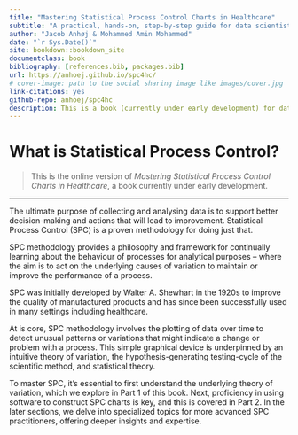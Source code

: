 ```yaml
--- 
title: "Mastering Statistical Process Control Charts in Healthcare"
subtitle: "A practical, hands-on, step-by-step guide for data scientists using R"
author: "Jacob Anhøj & Mohammed Amin Mohammed"
date: "`r Sys.Date()`"
site: bookdown::bookdown_site
documentclass: book
bibliography: [references.bib, packages.bib]
url: https://anhoej.github.io/spc4hc/
# cover-image: path to the social sharing image like images/cover.jpg
link-citations: yes
github-repo: anhoej/spc4hc
description: This is a book (currently under early development) for data scientists about the practical application of statistical process control methodology in healthcare.
---
```


# What is Statistical Process Control? {-#what}

>This is the online version of *Mastering Statistical Process Control Charts in Healthcare*, a book currently under early development.

---

The ultimate purpose of collecting and analysing data is to support better decision-making and actions that will lead to improvement. Statistical Process Control (SPC) is a proven methodology for doing just that. 

SPC methodology provides a philosophy and framework for continually learning about the behaviour of processes for analytical purposes -- where the aim is to act on the underlying causes of variation to maintain or improve the performance of a process.  

SPC was initially developed by Walter A. Shewhart in the 1920s to improve the quality of manufactured products and has since been successfully used in many settings including healthcare.

At is core, SPC methodology involves the plotting of data over time to detect unusual patterns or variations that might indicate a change or problem with a process. This simple graphical device is underpinned by an intuitive theory of variation, the hypothesis-generating testing-cycle of the scientific method, and statistical theory. 

To master SPC, it's essential to first understand the underlying theory of variation, which we explore in Part 1 of this book. Next, proficiency in using software to construct SPC charts is key, and this is covered in Part 2. In the later sections, we delve into specialized topics for more advanced SPC practitioners, offering deeper insights and expertise.